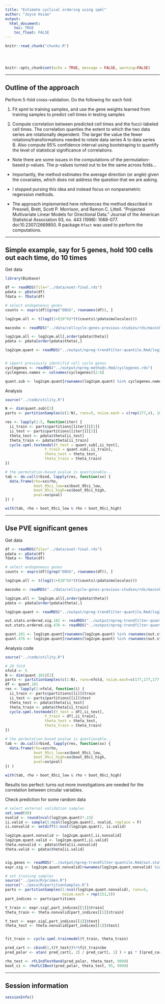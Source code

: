 ```yaml
---
title: "Estimate cyclical ordering using spml"
author: "Joyce Hsiao"
output: 
  html_document:
    toc: TRUE
    toc_float: FALSE
---
```


<!-- The file analysis/chunks.R contains chunks that define default settings
shared across the workflowr files. -->
```r
knitr::read_chunk("chunks.R")
```

<!-- Update knitr chunk options -->
```r
```

<!-- Insert the date the file was last updated -->
```r
```

<!-- Insert the code version (Git commit SHA1) if Git repository exists and R
 package git2r is installed -->
```r
```

```r
knitr::opts_chunk$set(echo = TRUE, message = FALSE, warning=FALSE)
```

---

## Outline of the approach

Perform 5-fold cross-validation. Do the following for each fold:

1. Fit spml to training samples, and use the gene weights learned from training samples to predict cell times in testing samples

2. Compute correlation between predicted cell times and the fucci-labeled cell times. The correlation quanties the extent to which the two data series are rotationally dependent. The larger the value the fewer rotations/transformations needed to rotate data series A to data series B. Also compute 95% confidence interval using bootstraping to quantify the level of statistical significance of correlations. 

* Note there are some issues in the computations of the permutation-based p-values. The p-values turned out to be the same across folds... 

* Importantly, the method estimates the average direction (or angle) given the covariates, which does not address the question that we are asking. 

* I stopped pursing this idea and instead focus on nonparametric regerssion methods.

* The approach implemented here references the method described in Presnell, Brett, Scott P. Morrison, and Ramon C. Littell. "Projected Multivariate Linear Models for Directional Data." Journal of the American Statistical Association 93, no. 443 (1998): 1068-077. doi:10.2307/2669850. R package `Rfast` was used to perform the computations.


---

## Simple example, say for 5 genes, hold 100 cells out each time, do 10 times

Get data

```r
library(Biobase)

df <- readRDS(file="../data/eset-final.rds")
pdata <- pData(df)
fdata <- fData(df)

# select endogeneous genes
counts <- exprs(df)[grep("ENSG", rownames(df)), ]

log2cpm.all <- t(log2(1+(10^6)*(t(counts)/pdata$molecules)))

macosko <- readRDS("../data/cellcycle-genes-previous-studies/rds/macosko-2015.rds")

log2cpm.all <- log2cpm.all[,order(pdata$theta)]
pdata <- pdata[order(pdata$theta),]

log2cpm.quant <- readRDS("../output/npreg-trendfilter-quantile.Rmd/log2cpm.quant.rds")


# import previously identifid cell cycle genes
cyclegenes <- readRDS("../output/npreg-methods.Rmd/cyclegenes.rds")
cyclegenes.names <- colnames(cyclegenes)[2:6]

quant.sub <- log2cpm.quant[rownames(log2cpm.quant) %in% cyclegenes.names, ]
```

Analysis

```r
source("../code/utility.R")

N <- dim(quant.sub)[2]
parts <- partitionSamples(c(1:N), runs=5, nsize.each = c(rep(177,4), 180))

res <- lapply(1:5, function(iter) {
  ii_train <- parts$partitions[[iter]][[1]]
  ii_test <- parts$partitions[[iter]][[2]]
  theta_test <- pdata$theta[ii_test]
  theta_train <- pdata$theta[ii_train]
  cycle.spml.testmodel(Y_test = quant.sub[,ii_test], 
                  Y_train = quant.sub[,ii_train],
                  theta_test = theta_test, 
                  theta_train = theta_train)
})

# the permutation-based pvalue is questionable...
tab <- do.call(rbind, lapply(res, function(xx) {
  data.frame(rho=xx$rho,
             boot_95ci_low=xx$boot_95ci_low,
             boot_95ci_high=xx$boot_95ci_high,
             pval=xx$pval)
}) )

with(tab, rho > boot_95ci_low & rho < boot_95ci_high)
```


---

## Use PVE significant genes

Get data

```r
df <- readRDS(file="../data/eset-final.rds")
pdata <- pData(df)
fdata <- fData(df)

# select endogeneous genes
counts <- exprs(df)[grep("ENSG", rownames(df)), ]

log2cpm.all <- t(log2(1+(10^6)*(t(counts)/pdata$molecules)))

macosko <- readRDS("../data/cellcycle-genes-previous-studies/rds/macosko-2015.rds")

log2cpm.all <- log2cpm.all[,order(pdata$theta)]
pdata <- pdata[order(pdata$theta),]

log2cpm.quant <- readRDS("../output/npreg-trendfilter-quantile.Rmd/log2cpm.quant.rds")

out.stats.ordered.sig.101 <- readRDS("../output/npreg-trendfilter-quantile.Rmd/out.stats.ordered.sig.101.rds")
out.stats.ordered.sig.476 <- readRDS("../output/npreg-trendfilter-quantile.Rmd/out.stats.ordered.sig.476.rds")

quant.101 <- log2cpm.quant[rownames(log2cpm.quant) %in% rownames(out.stats.ordered.sig.101), ]
quant.476 <- log2cpm.quant[rownames(log2cpm.quant) %in% rownames(out.stats.ordered.sig.476), ]
```

Analysis code

```r
source("../code/utility.R")

# 20 fold 
nfold <- 5
N <- dim(quant.101)[2]
parts <- partitionSamples(c(1:N), runs=nfold, nsize.each=c(177,177,177,177,180))
df <- quant.101
res <- lapply(1:nfold, function(i) {
  ii_train <- parts$partitions[[i]]$train
  ii_test <- parts$partitions[[i]]$test
  theta_test <- pdata$theta[ii_test]
  theta_train <- pdata$theta[ii_train]
  cycle.spml.testmodel(Y_test = df[,ii_test], 
                  Y_train = df[,ii_train],
                  theta_test = theta_test, 
                  theta_train = theta_train)
})

# the permutation-based pvalue is questionable...
tab <- do.call(rbind, lapply(res, function(xx) {
  data.frame(rho=xx$rho,
             boot_95ci_low=xx$boot_95ci_low,
             boot_95ci_high=xx$boot_95ci_high,
             pval=xx$pval)
}) )

with(tab, rho > boot_95ci_low & rho < boot_95ci_high)
```

Results too perfect: turns out more investigations are needed for the correlation between circular variables. 

Check prediction for some random data

```r
# select external validation samples
set.seed(99)
nvalid <- round(ncol(log2cpm.quant)*.15)
ii.valid <- sample(1:ncol(log2cpm.quant), nvalid, replace = F)
ii.nonvalid <- setdiff(1:ncol(log2cpm.quant), ii.valid)

log2cpm.quant.nonvalid <- log2cpm.quant[,ii.nonvalid]
log2cpm.quant.valid <- log2cpm.quant[,ii.valid]
theta.nonvalid <- pdata$theta[ii.nonvalid]
theta.valid <- pdata$theta[ii.valid]


sig.genes <- readRDS("../output/npreg-trendfilter-quantile.Rmd/out.stats.ordered.sig.rds")
expr.sig <- log2cpm.quant.nonvalid[rownames(log2cpm.quant.nonvalid) %in% rownames(sig.genes)[1:10], ]

# set training samples
source("../peco/R/primes.R")
source("../peco/R/partitionSamples.R")
parts <- partitionSamples(1:ncol(log2cpm.quant.nonvalid), runs=5,
                          nsize.each = rep(151,5))
part_indices <- parts$partitions

Y_train <- expr.sig[,part_indices[[1]]$train]
theta_train <- theta.nonvalid[part_indices[[1]]$train]

Y_test <- expr.sig[,part_indices[[1]]$test]
theta_test <- theta.nonvalid[part_indices[[1]]$test]


fit_train <- cycle.spml.trainmodel(Y_train, theta_train)

pred_cart <- cbind(1,t(Y_test))%*%fit_train$be
pred_polar <- atan( pred_cart[, 2] / pred_cart[, 1] ) + pi * I(pred_cart[, 1] < 0)

rho_test <- rFLIndTestRand(pred_polar, theta_test, 9999)
boot_ci <- rhoFLCIBoot(pred_polar, theta_test, 95, 9999)
```



---

## Session information

```r
sessionInfo()
```

